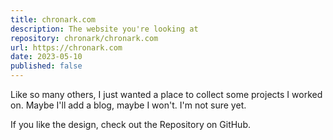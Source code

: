 ```yaml
---
title: chronark.com
description: The website you're looking at
repository: chronark/chronark.com
url: https://chronark.com
date: 2023-05-10
published: false
---
```



Like so many others, I just wanted a place to collect some projects I worked on. Maybe I'll add a blog, maybe I won't. I'm not sure yet.

If you like the design, check out the Repository on GitHub.

